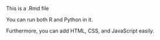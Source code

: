This is a .Rmd file

You can run both R and Python in it.

Furthermore, you can add HTML, CSS, and JavaScript easily.

